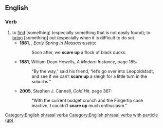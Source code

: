 ==English==

===Verb===
{{en-verb|inf=[[scare]] [[up]]|scares up|scaring up|scared up}}

# to [[find]] [something] (especially something that is not easily found); to [[bring]] [something] out (especially when it is difficult to do so)
#* '''1881''', {{w|Henry David Thoreau}}, ''Early Spring in Massachusetts'':
#*: Soon after, we '''scare up''' a flock of black ducks.
#* '''1881''', William Dean Howells, ''A Modern Instance'', page 185:
#*: “By the way,” said his friend, “let’s go over into Leopoldstadt, and see if we can’t '''scare up''' a sleigh for a little turn in the suburbs.”
#* '''2005''', Stephen J. Cannell, ''Cold Hit'', page 367:
#*: “With the current budget crunch and the Fingertip case inactive, I couldn’t '''scare up''' much enthusiasm.”

[[Category:English phrasal verbs]]
[[Category:English phrasal verbs with particle (up)]]